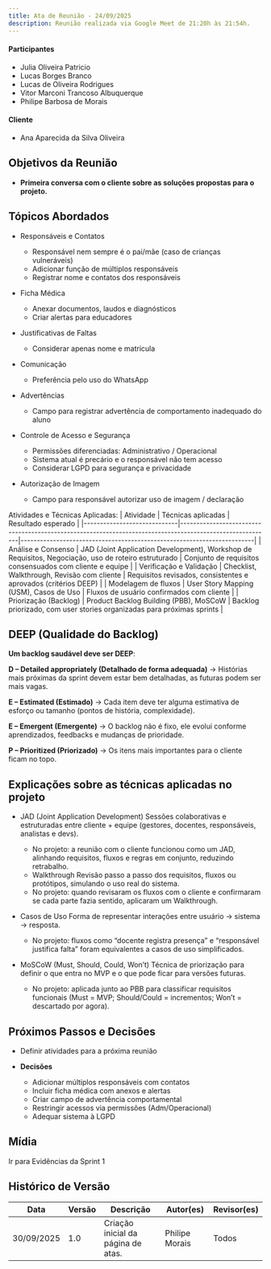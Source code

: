 ```yaml
---
title: Ata de Reunião - 24/09/2025
description: Reunião realizada via Google Meet de 21:20h às 21:54h.
---
```



#### Participantes

- Julia Oliveira Patricio
- Lucas Borges Branco
- Lucas de Oliveira Rodrigues
- Vitor Marconi Trancoso Albuquerque
- Philipe Barbosa de Morais

#### Cliente

- Ana Aparecida da Silva Oliveira

## Objetivos da Reunião

- **Primeira conversa com o cliente sobre as soluções propostas para o projeto.**

## Tópicos Abordados

- Responsáveis e Contatos
  - Responsável nem sempre é o pai/mãe (caso de crianças vulneráveis)
  - Adicionar função de múltiplos responsáveis
  - Registrar nome e contatos dos responsáveis

- Ficha Médica
  - Anexar documentos, laudos e diagnósticos
  - Criar alertas para educadores

- Justificativas de Faltas
  - Considerar apenas nome e matrícula

- Comunicação
  - Preferência pelo uso do WhatsApp

- Advertências
  - Campo para registrar advertência de comportamento inadequado do aluno

- Controle de Acesso e Segurança
  - Permissões diferenciadas: Administrativo / Operacional
  - Sistema atual é precário e o responsável não tem acesso
  - Considerar LGPD para segurança e privacidade

- Autorização de Imagem
  - Campo para responsável autorizar uso de imagem / declaração

Atividades e Técnicas Aplicadas:
| Atividade              | Técnicas aplicadas                                                                                  | Resultado esperado                                                 |
|-----------------------------|----------------------------------------------------------------------------------------------------------|------------------------------------------------------------------------|
| Análise e Consenso      | JAD (Joint Application Development), Workshop de Requisitos, Negociação, uso de roteiro estruturado      | Conjunto de requisitos consensuados com cliente e equipe               |
| Verificação e Validação | Checklist, Walkthrough, Revisão com cliente                                                             | Requisitos revisados, consistentes e aprovados (critérios DEEP)        |
| Modelagem de fluxos     | User Story Mapping (USM), Casos de Uso                                                                  | Fluxos de usuário confirmados com cliente                              |
| Priorização (Backlog)   | Product Backlog Building (PBB), MoSCoW                                                                  | Backlog priorizado, com user stories organizadas para próximas sprints |

## DEEP (Qualidade do Backlog)

**Um backlog saudável deve ser DEEP**:

**D – Detailed appropriately (Detalhado de forma adequada)**
→ Histórias mais próximas da sprint devem estar bem detalhadas, as futuras podem ser mais vagas.

**E – Estimated (Estimado)**
→ Cada item deve ter alguma estimativa de esforço ou tamanho (pontos de história, complexidade).

**E – Emergent (Emergente)**
→ O backlog não é fixo, ele evolui conforme aprendizados, feedbacks e mudanças de prioridade.

**P – Prioritized (Priorizado)**
→ Os itens mais importantes para o cliente ficam no topo.

## Explicações sobre as técnicas aplicadas no projeto

- JAD (Joint Application Development)
Sessões colaborativas e estruturadas entre cliente + equipe (gestores, docentes, responsáveis, analistas e devs).
  - No projeto: a reunião com o cliente funcionou como um JAD, alinhando requisitos, fluxos e regras em conjunto, reduzindo retrabalho.
  - Walkthrough
  Revisão passo a passo dos requisitos, fluxos ou protótipos, simulando o uso real do sistema.
  - No projeto: quando revisaram os fluxos com o cliente e confirmaram se cada parte fazia sentido, aplicaram um Walkthrough.

- Casos de Uso
Forma de representar interações entre usuário → sistema → resposta.
  - No projeto: fluxos como “docente registra presença” e “responsável justifica falta” foram equivalentes a casos de uso simplificados.

- MoSCoW (Must, Should, Could, Won’t)
Técnica de priorização para definir o que entra no MVP e o que pode ficar para versões futuras.
  - No projeto: aplicada junto ao PBB para classificar requisitos funcionais (Must = MVP; Should/Could = incrementos; Won’t = descartado por agora).

## Próximos Passos e Decisões

- Definir atividades para a próxima reunião

- **Decisões**
  - Adicionar múltiplos responsáveis com contatos
  - Incluir ficha médica com anexos e alertas
  - Criar campo de advertência comportamental
  - Restringir acessos via permissões (Adm/Operacional)
  - Adequar sistema à LGPD

## Mídia

<LinkButton 
  href="/REQ-2025.2-T01-PPBM/evidencias/sprint-1/" 
  icon="right-arrow"
  iconPlacement="end">
  Ir para Evidências da Sprint 1
</LinkButton>

## Histórico de Versão

| Data       | Versão | Descrição                              | Autor(es)      | Revisor(es)    |
| ---------- | ------ | -------------------------------------- | -------------- | -------------- |
| 30/09/2025 | 1.0    | Criação inicial da página de atas. | Philipe Morais | Todos |
